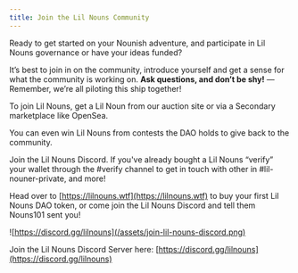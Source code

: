 ```yaml
---
title: Join the Lil Nouns Community
---
```


Ready to get started on your Nounish adventure, and participate in Lil Nouns governance or have your ideas funded?

It’s best to join in on the community, introduce yourself and get a sense for what the community is working on. **Ask questions, and don’t be shy!** — Remember, we’re all piloting this ship together!

To join Lil Nouns, get a Lil Noun from our auction site or via a Secondary marketplace like OpenSea.

You can even win Lil Nouns from contests the DAO holds to give back to the community.

Join the Lil Nouns Discord. If you've already bought a Lil Nouns “verify” your wallet through the #verify channel to get in touch with other <Nutshell children="holders" glossaryEntry="content/glossary/holder.mdx" /> in #lil-nouner-private, and more!

Head over to [https://lilnouns.wtf](https://lilnouns.wtf) to buy your first Lil Nouns DAO token, or come join the Lil Nouns Discord and tell them Nouns101 sent you!

![https://discord.gg/lilnouns](/assets/join-lil-nouns-discord.png)

Join the Lil Nouns Discord Server here: [https://discord.gg/lilnouns](https://discord.gg/lilnouns)
